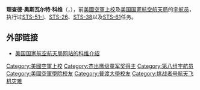 {{宇航员信息框
| 姓名                  = 理查德·奥斯瓦尔特·科维
| 照片                  = Covey.jpg
| 照片大小          = 215px
| 标题                  = 美国国家航空航天局宇航员
| 国籍                  = {{flagicon|USA}} [[美国|美国]]
| 状态                  = 已退役
| 出生日期          = 1946年8月1日
| 出生地点          = {{flagicon|USA}} [[阿肯色州|阿肯色州]]，法耶特维尔
| 军阶                  = [[上校|上校]]（[[美国空军|美国空军]]）
| 之前职业          = [[试飞员|试飞员]]
| 选择                  = [[第八组宇航员|第八组宇航员]]
| 太空时间          = 26天21小时9分钟
| 任务                  = [[STS-51-I|STS-51-I]]、[[STS-26|STS-26]]、[[STS-38|STS-38]]、[[STS-61|STS-61]]
| 任务徽章          = [[File:Sts-51-i-patch.png|30px]] [[File:Sts-26-patch.png|30px]] [[File:Sts-38-patch.png|30px]] [[File:Sts-61-patch.png|30px]]
|}}

'''理查德·奥斯瓦尔特·科维'''（{{lang|en|'''Richard Oswalt Covey'''}}，{{bd|1946年|8月1日|catIdx=C}}），前[[美國空軍|美國空軍]][[上校|上校]]及[[美国国家航空航天局|美国国家航空航天局]]的[[宇航员|宇航员]]，执行过[[STS-51-I|STS-51-I]]、[[STS-26|STS-26]]、[[STS-38|STS-38]]以及[[STS-61|STS-61]]任务。

== 外部链接 ==
* {{En icon}}[http://www.jsc.nasa.gov/Bios/htmlbios/covey-ro.html 美国国家航空航天局网站的科维介绍] {{Wayback|url=http://www.jsc.nasa.gov/Bios/htmlbios/covey-ro.html |date=20160402032156 }}

{{第八组宇航员}}
{{宇航员小作品}}
{{DEFAULTSORT:Covey, Richard O.}}
[[Category:美國空軍上校|Category:美國空軍上校]]
[[Category:杰出鹰级童军奖得主|Category:杰出鹰级童军奖得主]]
[[Category:第八组宇航员|Category:第八组宇航员]]
[[Category:美國空軍學院校友|Category:美國空軍學院校友]]
[[Category:普渡大學校友|Category:普渡大學校友]]
[[Category:挑战者号航天飞机灾难|Category:挑战者号航天飞机灾难]]